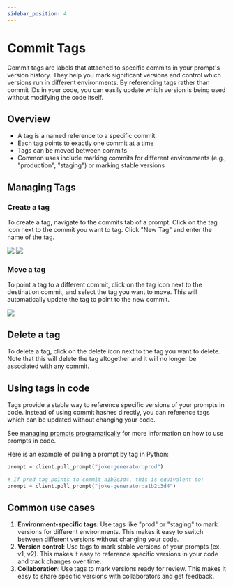 ```yaml
---
sidebar_position: 4
---
```


# Commit Tags

Commit tags are labels that attached to specific commits in your prompt's version history. They help you mark significant versions and control which versions run in different environments. By referencing tags rather than commit IDs in your code, you can easily update which version is being used without modifying the code itself.

## Overview

- A tag is a named reference to a specific commit
- Each tag points to exactly one commit at a time
- Tags can be moved between commits
- Common uses include marking commits for different environments (e.g., "production", "staging") or marking stable versions

## Managing Tags

### Create a tag

To create a tag, navigate to the commits tab of a prompt. Click on the tag icon next to the commit you want to tag. Click "New Tag" and enter the name of the tag.

![](./static/prompt_tags/commits_tab.png)
![](./static/prompt_tags/create_new_prompt_tag.png)

### Move a tag

To point a tag to a different commit, click on the tag icon next to the destination commit, and select the tag you want to move.
This will automatically update the tag to point to the new commit.

![](./static/prompt_tags/move_prompt_tag.png)

## Delete a tag

To delete a tag, click on the delete icon next to the tag you want to delete. Note that this will delete the tag altogether and it will no longer be associated with any commit.

## Using tags in code

Tags provide a stable way to reference specific versions of your prompts in code. Instead of using commit hashes directly, you can reference tags which can be updated without changing your code.

See [managing prompts programatically](./manage_prompts_programatically.mdx) for more information on how to use prompts in code.

Here is an example of pulling a prompt by tag in Python:

```python
prompt = client.pull_prompt("joke-generator:prod")

# If prod tag points to commit a1b2c3d4, this is equivalent to:
prompt = client.pull_prompt("joke-generator:a1b2c3d4")
```

## Common use cases

1. **Environment-specific tags**: Use tags like "prod" or "staging" to mark versions for different environments. This makes it easy to switch between different versions without changing your code.
2. **Version control**: Use tags to mark stable versions of your prompts (ex. v1, v2). This makes it easy to reference specific versions in your code and track changes over time.
3. **Collaboration**: Use tags to mark versions ready for review. This makes it easy to share specific versions with collaborators and get feedback.
